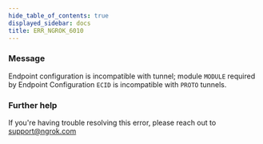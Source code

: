 ```yaml
---
hide_table_of_contents: true
displayed_sidebar: docs
title: ERR_NGROK_6010
---
```


### Message

Endpoint configuration is incompatible with tunnel; module `MODULE` required by Endpoint Configuration `ECID` is incompatible with `PROTO` tunnels.

### Further help

If you're having trouble resolving this error, please reach out to [support@ngrok.com](mailto:support@ngrok.com?subject=Help%20with%20ERR_NGROK_6010)
